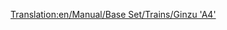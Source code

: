 [[Translation:en/Manual/Base Set/Trains/Ginzu 'A4']]
{{es/Manual/Base Set/Trains/Trenes|Imagen=
|Nombre=Ginzu "A4"
|Precio=  € ( £)
|Velocidad= km/h ( mph)
|Peso= t
|Potencia=CV ( kW)
|Coste-anual= € ( £)
|Diseño=
|Duración=
|Capacidad=
|Descripción=
|Vida-real=
}}